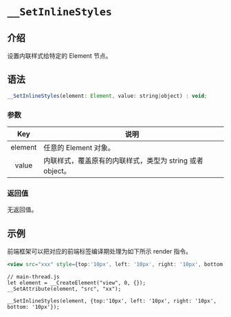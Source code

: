 # `__SetInlineStyles`

## 介绍

设置内联样式给特定的 Element 节点。

## 语法

```jsx
__SetInlineStyles(element: Element, value: string|object) : void;
```

### 参数

|   Key   | 说明                                                      |
| :-----: | --------------------------------------------------------- |
| element | 任意的 Element 对象。                                     |
|  value  | 内联样式，覆盖原有的内联样式，类型为 string 或者 object。 |

### 返回值

无返回值。

## 示例

前端框架可以把对应的前端标签编译期处理为如下所示 render 指令。

```jsx
<view src="xxx" style={top:'10px', left: '10px', right: '10px', bottom: '10px'}/>
```

```
// main-thread.js
let element = __CreateElement("view", 0, {});
__SetAttribute(element, "src", "xx");

__SetInlineStyles(element, {top:'10px', left: '10px', right: '10px', bottom: '10px'});
```
